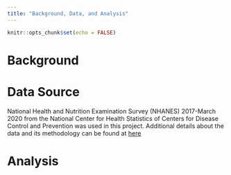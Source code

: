 ```yaml
---
title: "Background, Data, and Analysis"
---
```


```r
knitr::opts_chunk$set(echo = FALSE)
```

# Background

# Data Source

National Health and Nutrition Examination Survey (NHANES) 2017-March 2020 from the National Center for Health Statistics of Centers for Disease Control and Prevention was used in this project. Additional details about the data and its methodology can be found at [here](https://wwwn.cdc.gov/nchs/nhanes/continuousnhanes/default.aspx?Cycle=2021-2023)

# Analysis